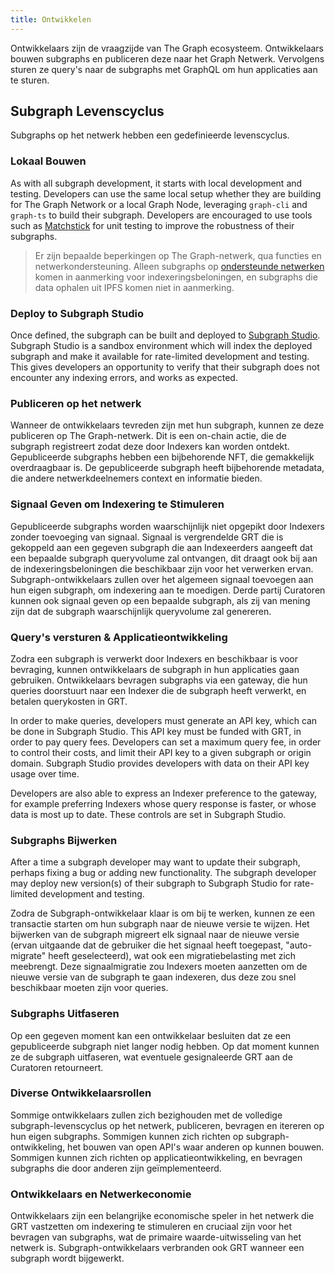 ```yaml
---
title: Ontwikkelen
---
```


Ontwikkelaars zijn de vraagzijde van The Graph ecosysteem. Ontwikkelaars bouwen subgraphs en publiceren deze naar het Graph Netwerk. Vervolgens sturen ze query's naar de subgraphs met GraphQL om hun applicaties aan te sturen.

## Subgraph Levenscyclus

Subgraphs op het netwerk hebben een gedefinieerde levenscyclus.

### Lokaal Bouwen

As with all subgraph development, it starts with local development and testing. Developers can use the same local setup whether they are building for The Graph Network or a local Graph Node, leveraging `graph-cli` and `graph-ts` to build their subgraph. Developers are encouraged to use tools such as [Matchstick](https://github.com/LimeChain/matchstick) for unit testing to improve the robustness of their subgraphs.

> Er zijn bepaalde beperkingen op The Graph-netwerk, qua functies en netwerkondersteuning. Alleen subgraphs op [ondersteunde netwerken](/developing/supported-networks) komen in aanmerking voor indexeringsbeloningen, en subgraphs die data ophalen uit IPFS komen niet in aanmerking.

### Deploy to Subgraph Studio

Once defined, the subgraph can be built and deployed to [Subgraph Studio](/deploying/subgraph-studio-faqs/). Subgraph Studio is a sandbox environment which will index the deployed subgraph and make it available for rate-limited development and testing. This gives developers an opportunity to verify that their subgraph does not encounter any indexing errors, and works as expected.

### Publiceren op het netwerk

Wanneer de ontwikkelaars tevreden zijn met hun subgraph, kunnen ze deze publiceren op The Graph-netwerk. Dit is een on-chain actie, die de subgraph registreert zodat deze door Indexers kan worden ontdekt. Gepubliceerde subgraphs hebben een bijbehorende NFT, die gemakkelijk overdraagbaar is. De gepubliceerde subgraph heeft bijbehorende metadata, die andere netwerkdeelnemers context en informatie bieden.

### Signaal Geven om Indexering te Stimuleren

Gepubliceerde subgraphs worden waarschijnlijk niet opgepikt door Indexers zonder toevoeging van signaal. Signaal is vergrendelde GRT die is gekoppeld aan een gegeven subgraph die aan Indexeerders aangeeft dat een bepaalde subgraph queryvolume zal ontvangen, dit draagt ook bij aan de indexeringsbeloningen die beschikbaar zijn voor het verwerken ervan. Subgraph-ontwikkelaars zullen over het algemeen signaal toevoegen aan hun eigen subgraph, om indexering aan te moedigen. Derde partij Curatoren kunnen ook signaal geven op een bepaalde subgraph, als zij van mening zijn dat de subgraph waarschijnlijk queryvolume zal genereren.

### Query's versturen & Applicatieontwikkeling

Zodra een subgraph is verwerkt door Indexers en beschikbaar is voor bevraging, kunnen ontwikkelaars de subgraph in hun applicaties gaan gebruiken. Ontwikkelaars bevragen subgraphs via een gateway, die hun queries doorstuurt naar een Indexer die de subgraph heeft verwerkt, en betalen querykosten in GRT.

In order to make queries, developers must generate an API key, which can be done in Subgraph Studio. This API key must be funded with GRT, in order to pay query fees. Developers can set a maximum query fee, in order to control their costs, and limit their API key to a given subgraph or origin domain. Subgraph Studio provides developers with data on their API key usage over time.

Developers are also able to express an Indexer preference to the gateway, for example preferring Indexers whose query response is faster, or whose data is most up to date. These controls are set in Subgraph Studio.

### Subgraphs Bijwerken

After a time a subgraph developer may want to update their subgraph, perhaps fixing a bug or adding new functionality. The subgraph developer may deploy new version(s) of their subgraph to Subgraph Studio for rate-limited development and testing.

Zodra de Subgraph-ontwikkelaar klaar is om bij te werken, kunnen ze een transactie starten om hun subgraph naar de nieuwe versie te wijzen. Het bijwerken van de subgraph migreert elk signaal naar de nieuwe versie (ervan uitgaande dat de gebruiker die het signaal heeft toegepast, "auto-migrate" heeft geselecteerd), wat ook een migratiebelasting met zich meebrengt. Deze signaalmigratie zou Indexers moeten aanzetten om de nieuwe versie van de subgraph te gaan indexeren, dus deze zou snel beschikbaar moeten zijn voor queries.

### Subgraphs Uitfaseren

Op een gegeven moment kan een ontwikkelaar besluiten dat ze een gepubliceerde subgraph niet langer nodig hebben. Op dat moment kunnen ze de subgraph uitfaseren, wat eventuele gesignaleerde GRT aan de Curatoren retourneert.

### Diverse Ontwikkelaarsrollen

Sommige ontwikkelaars zullen zich bezighouden met de volledige subgraph-levenscyclus op het netwerk, publiceren, bevragen en itereren op hun eigen subgraphs. Sommigen kunnen zich richten op subgraph-ontwikkeling, het bouwen van open API's waar anderen op kunnen bouwen. Sommigen kunnen zich richten op applicatieontwikkeling, en bevragen subgraphs die door anderen zijn geïmplementeerd.

### Ontwikkelaars en Netwerkeconomie

Ontwikkelaars zijn een belangrijke economische speler in het netwerk die GRT vastzetten om indexering te stimuleren en cruciaal zijn voor het bevragen van subgraphs, wat de primaire waarde-uitwisseling van het netwerk is. Subgraph-ontwikkelaars verbranden ook GRT wanneer een subgraph wordt bijgewerkt.
